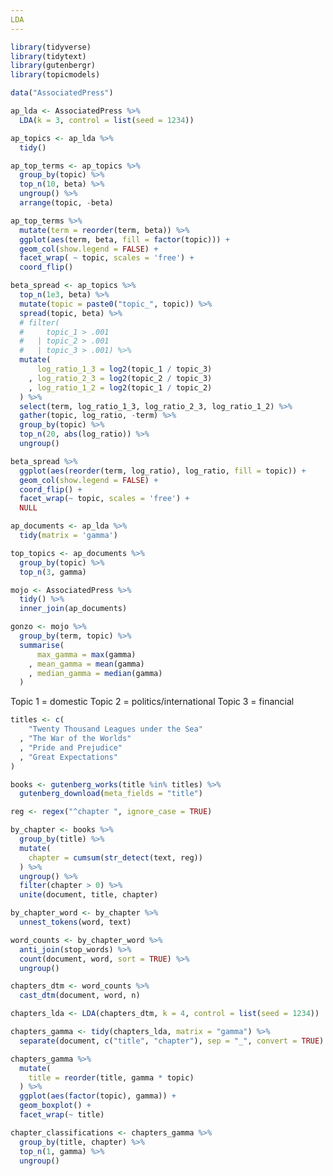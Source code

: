 ```yaml
---
LDA
---
```


```r
library(tidyverse)
library(tidytext)
library(gutenbergr)
library(topicmodels)
```

```r
data("AssociatedPress")
```

```r
ap_lda <- AssociatedPress %>% 
  LDA(k = 3, control = list(seed = 1234))
```

```r
ap_topics <- ap_lda %>% 
  tidy()

ap_top_terms <- ap_topics %>% 
  group_by(topic) %>% 
  top_n(10, beta) %>% 
  ungroup() %>% 
  arrange(topic, -beta)
```

```r
ap_top_terms %>% 
  mutate(term = reorder(term, beta)) %>%
  ggplot(aes(term, beta, fill = factor(topic))) + 
  geom_col(show.legend = FALSE) +
  facet_wrap( ~ topic, scales = 'free') +
  coord_flip()
```

```r
beta_spread <- ap_topics %>% 
  top_n(1e3, beta) %>% 
  mutate(topic = paste0("topic_", topic)) %>% 
  spread(topic, beta) %>% 
  # filter(
  #     topic_1 > .001
  #   | topic_2 > .001
  #   | topic_3 > .001) %>%
  mutate(
      log_ratio_1_3 = log2(topic_1 / topic_3)
    , log_ratio_2_3 = log2(topic_2 / topic_3)
    , log_ratio_1_2 = log2(topic_1 / topic_2)
  ) %>% 
  select(term, log_ratio_1_3, log_ratio_2_3, log_ratio_1_2) %>% 
  gather(topic, log_ratio, -term) %>% 
  group_by(topic) %>% 
  top_n(20, abs(log_ratio)) %>% 
  ungroup()
```

```r
beta_spread %>% 
  ggplot(aes(reorder(term, log_ratio), log_ratio, fill = topic)) +
  geom_col(show.legend = FALSE) +
  coord_flip() + 
  facet_wrap(~ topic, scales = 'free') +
  NULL
```

```r
ap_documents <- ap_lda %>% 
  tidy(matrix = 'gamma')
```

```r
top_topics <- ap_documents %>% 
  group_by(topic) %>% 
  top_n(3, gamma)
```

```r
mojo <- AssociatedPress %>% 
  tidy() %>% 
  inner_join(ap_documents)

gonzo <- mojo %>% 
  group_by(term, topic) %>% 
  summarise(
      max_gamma = max(gamma)
    , mean_gamma = mean(gamma)
    , median_gamma = median(gamma)
  )
```

Topic 1 = domestic
Topic 2 = politics/international
Topic 3 = financial

```r
titles <- c(
    "Twenty Thousand Leagues under the Sea"
  , "The War of the Worlds"
  , "Pride and Prejudice"
  , "Great Expectations"
)

books <- gutenberg_works(title %in% titles) %>% 
  gutenberg_download(meta_fields = "title")
```

```r
reg <- regex("^chapter ", ignore_case = TRUE)

by_chapter <- books %>% 
  group_by(title) %>% 
  mutate(
    chapter = cumsum(str_detect(text, reg))
  ) %>% 
  ungroup() %>% 
  filter(chapter > 0) %>% 
  unite(document, title, chapter)
```

```r
by_chapter_word <- by_chapter %>% 
  unnest_tokens(word, text)
```

```r
word_counts <- by_chapter_word %>% 
  anti_join(stop_words) %>% 
  count(document, word, sort = TRUE) %>% 
  ungroup()
```

```r
chapters_dtm <- word_counts %>% 
  cast_dtm(document, word, n)
```

```r
chapters_lda <- LDA(chapters_dtm, k = 4, control = list(seed = 1234))
```

```r
chapters_gamma <- tidy(chapters_lda, matrix = "gamma") %>% 
  separate(document, c("title", "chapter"), sep = "_", convert = TRUE)
```

```r
chapters_gamma %>% 
  mutate(
    title = reorder(title, gamma * topic)
  ) %>% 
  ggplot(aes(factor(topic), gamma)) +
  geom_boxplot() +
  facet_wrap(~ title)
```

```r
chapter_classifications <- chapters_gamma %>% 
  group_by(title, chapter) %>% 
  top_n(1, gamma) %>% 
  ungroup()
```

